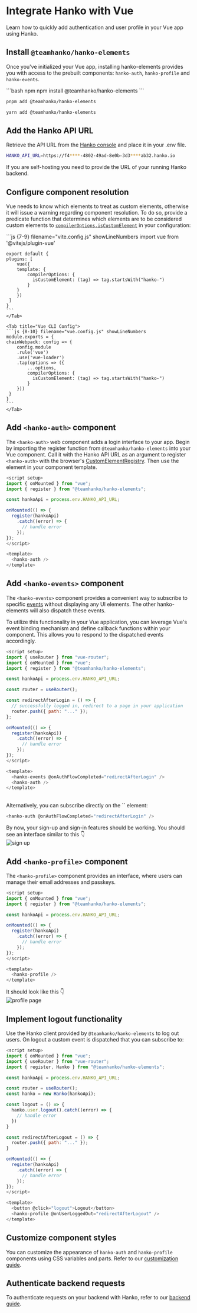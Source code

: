 # Integrate Hanko with Vue

Learn how to quickly add authentication and user profile in your Vue app using Hanko.

## Install `@teamhanko/hanko-elements`

Once you've initialized your Vue app, installing hanko-elements provides you with access to the prebuilt components: `hanko-auth`, `hanko-profile` and `hanko-events`.

<CodeGroup>
```bash npm
npm install @teamhanko/hanko-elements
```

```bash pnpm
pnpm add @teamhanko/hanko-elements
```

```bash yarn
yarn add @teamhanko/hanko-elements
```
</CodeGroup>

## Add the Hanko API URL

Retrieve the API URL from the [Hanko console](https://cloud.hanko.io/) and place it in your .env file.

```sh .env
HANKO_API_URL=https://f4****-4802-49ad-8e0b-3d3****ab32.hanko.io
```

<Note>
  If you are self-hosting you need to provide the URL of your running Hanko
  backend.
</Note>

## Configure component resolution

Vue needs to know which elements to treat as custom elements, otherwise it will issue a warning regarding component
resolution. To do so, provide a predicate function that determines which elements are to be considered custom elements
to [`compilerOptions.isCustomElement`](https://vuejs.org/guide/extras/web-components.html#using-custom-elements-in-vue)
in your configuration:

<Tabs>
    <Tab title="Vite Config">
    ```js {7-9} filename="vite.config.js" showLineNumbers
    import vue from '@vitejs/plugin-vue'

    export default {
    plugins: [
        vue({
        template: {
            compilerOptions: {
              isCustomElement: (tag) => tag.startsWith("hanko-")
            }
        }
        })
     ]
    }
    ```
    </Tab>

    <Tab title="Vue CLI Config">
    ```js {8-10} filename="vue.config.js" showLineNumbers
    module.exports = {
    chainWebpack: config => {
        config.module
        .rule('vue')
        .use('vue-loader')
        .tap(options => ({
            ...options,
            compilerOptions: {
              isCustomElement: (tag) => tag.startsWith("hanko-")
            }
        }))
     }
    }
    ```
    </Tab>

</Tabs>

## Add `<hanko-auth>` component

The `<hanko-auth>` web component adds a login interface to your app. Begin by importing the register function from `@teamhanko/hanko-elements` into your Vue component. Call it with the Hanko API URL as an argument to register `<hanko-auth>` with the browser's [CustomElementRegistry](https://developer.mozilla.org/de/docs/Web/API/CustomElementRegistry). Then use the element in your component template.

```js HankoAuth.vue
<script setup>
import { onMounted } from "vue";
import { register } from "@teamhanko/hanko-elements";

const hankoApi = process.env.HANKO_API_URL;

onMounted(() => {
  register(hankoApi)
    .catch((error) => {
      // handle error
    });
});
</script>

<template>
  <hanko-auth />
</template>
```

## Add `<hanko-events>` component

The `<hanko-events>` component provides a convenient way to subscribe to specific
[events](https://github.com/teamhanko/hanko/blob/main/frontend/elements/README.md#events) without displaying any UI elements.
The other hanko-elements will also dispatch these events.

To utilize this functionality in your Vue application, you can leverage Vue's event binding mechanism and define
callback functions within your component. This allows you to respond to the dispatched events accordingly.

```js HankoAuth.vue
<script setup>
import { useRouter } from "vue-router";
import { onMounted } from "vue";
import { register } from "@teamhanko/hanko-elements";

const hankoApi = process.env.HANKO_API_URL;

const router = useRouter();

const redirectAfterLogin = () => {
  // successfully logged in, redirect to a page in your application
  router.push({ path: "..." });
};

onMounted(() => {
  register(hankoApi))
    .catch((error) => {
      // handle error
    });
});
</script>

<template>
  <hanko-events @onAuthFlowCompleted="redirectAfterLogin" />
  <hanko-auth />
</template>
```

<br/>
Alternatively, you can subscribe directly on the `<hanko-auth>` element:

```js
<hanko-auth @onAuthFlowCompleted="redirectAfterLogin" />
```

By now, your sign-up and sign-in features should be working. You should see an interface similar to this 👇
<br />
<img
  src="/images/fullstack-guide/next-one.png"
  alt="sign up"
  width={500}
/>

## Add `<hanko-profile>` component

The `<hanko-profile>` component provides an interface, where users can manage their email addresses and passkeys.

```js HankoProfile.vue
<script setup>
import { onMounted } from "vue";
import { register } from "@teamhanko/hanko-elements";

const hankoApi = process.env.HANKO_API_URL;

onMounted(() => {
  register(hankoApi)
    .catch((error) => {
      // handle error
    });
});
</script>

<template>
  <hanko-profile />
</template>

```

It should look like this 👇
<br />
<img
  src="/images/fullstack-guide/next-two.png"
  alt="profile page"
  width={500}
/>


## Implement logout functionality

Use the Hanko client provided by `@teamhanko/hanko-elements` to log out users. On logout a custom event is
dispatched that you can subscribe to:

```js HankoProfile.vue
<script setup>
import { onMounted } from "vue";
import { useRouter } from "vue-router";
import { register, Hanko } from "@teamhanko/hanko-elements";

const hankoApi = process.env.HANKO_API_URL;

const router = useRouter();
const hanko = new Hanko(hankoApi);

const logout = () => {
  hanko.user.logout().catch((error) => {
    // handle error
  })
}

const redirectAfterLogout = () => {
  router.push({ path: "..." });
}

onMounted(() => {
  register(hankoApi)
    .catch((error) => {
      // handle error
    });
});
</script>

<template>
  <button @click="logout">Logout</button>
  <hanko-profile @onUserLoggedOut="redirectAfterLogout" />
</template>
```

## Customize component styles

You can customize the appearance of `hanko-auth` and `hanko-profile` components using CSS variables and parts. Refer to our [customization guide](https://github.com/teamhanko/hanko/tree/main/frontend/elements#ui-customization).

## Authenticate backend requests

To authenticate requests on your backend with Hanko, refer to our [backend guide](/quickstarts/backend/).


